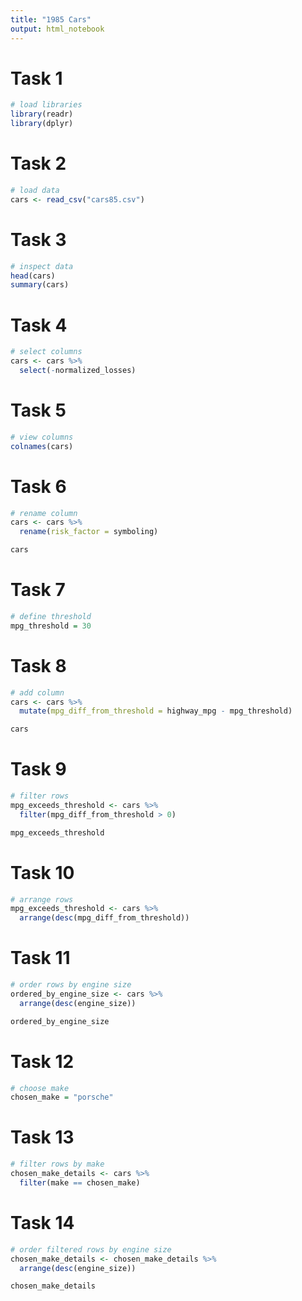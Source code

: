 ```yaml
---
title: "1985 Cars"
output: html_notebook
---
```


# Task 1
```r
# load libraries
library(readr)
library(dplyr)
```

# Task 2
```r
# load data
cars <- read_csv("cars85.csv")
```

# Task 3
```r
# inspect data
head(cars)
summary(cars)
```

# Task 4
```r
# select columns
cars <- cars %>% 
  select(-normalized_losses)
```

# Task 5
```r
# view columns
colnames(cars)
```

# Task 6
```r
# rename column
cars <- cars %>% 
  rename(risk_factor = symboling)

cars
```

# Task 7
```r
# define threshold
mpg_threshold = 30
```
# Task 8

```r
# add column
cars <- cars %>% 
  mutate(mpg_diff_from_threshold = highway_mpg - mpg_threshold)

cars
```
# Task 9

```r
# filter rows
mpg_exceeds_threshold <- cars %>%
  filter(mpg_diff_from_threshold > 0)

mpg_exceeds_threshold
```

# Task 10
```r
# arrange rows
mpg_exceeds_threshold <- cars %>%
  arrange(desc(mpg_diff_from_threshold))
```

# Task 11
```r
# order rows by engine size
ordered_by_engine_size <- cars %>%
  arrange(desc(engine_size))

ordered_by_engine_size
```

# Task 12
```r
# choose make
chosen_make = "porsche"
```

# Task 13
```r
# filter rows by make
chosen_make_details <- cars %>%
  filter(make == chosen_make)
```

# Task 14
```r
# order filtered rows by engine size
chosen_make_details <- chosen_make_details %>%
  arrange(desc(engine_size))

chosen_make_details
```

